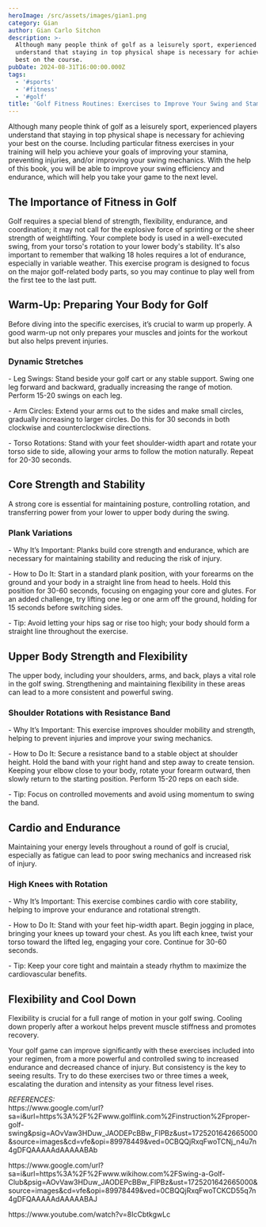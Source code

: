 ```yaml
---
heroImage: /src/assets/images/gian1.png
category: Gian
author: Gian Carlo Sitchon
description: >-
  Although many people think of golf as a leisurely sport, experienced players
  understand that staying in top physical shape is necessary for achieving your
  best on the course.
pubDate: 2024-08-31T16:00:00.000Z
tags:
  - '#sports'
  - '#fitness'
  - '#golf'
title: 'Golf Fitness Routines: Exercises to Improve Your Swing and Stamina'
---
```


Although many people think of golf as a leisurely sport, experienced players understand that staying in top physical shape is necessary for achieving your best on the course. Including particular fitness exercises in your training will help you achieve your goals of improving your stamina, preventing injuries, and/or improving your swing mechanics. With the help of this book, you will be able to improve your swing efficiency and endurance, which will help you take your game to the next level.

## The Importance of Fitness in Golf

Golf requires a special blend of strength, flexibility, endurance, and coordination; it may not call for the explosive force of sprinting or the sheer strength of weightlifting. Your complete body is used in a well-executed swing, from your torso's rotation to your lower body's stability. It's also important to remember that walking 18 holes requires a lot of endurance, especially in variable weather. This exercise program is designed to focus on the major golf-related body parts, so you may continue to play well from the first tee to the last putt.

##

## &#x20;Warm-Up: Preparing Your Body for Golf

Before diving into the specific exercises, it’s crucial to warm up properly. A good warm-up not only prepares your muscles and joints for the workout but also helps prevent injuries.

### Dynamic Stretches

\- Leg Swings: Stand beside your golf cart or any stable support. Swing one leg forward and backward, gradually increasing the range of motion. Perform 15-20 swings on each leg.

\- Arm Circles: Extend your arms out to the sides and make small circles, gradually increasing to larger circles. Do this for 30 seconds in both clockwise and counterclockwise directions.

\- Torso Rotations: Stand with your feet shoulder-width apart and rotate your torso side to side, allowing your arms to follow the motion naturally. Repeat for 20-30 seconds.

## Core Strength and Stability

A strong core is essential for maintaining posture, controlling rotation, and transferring power from your lower to upper body during the swing.

### Plank Variations

\- Why It’s Important: Planks build core strength and endurance, which are necessary for maintaining stability and reducing the risk of injury.

\- How to Do It: Start in a standard plank position, with your forearms on the ground and your body in a straight line from head to heels. Hold this position for 30-60 seconds, focusing on engaging your core and glutes. For an added challenge, try lifting one leg or one arm off the ground, holding for 15 seconds before switching sides.

\- Tip: Avoid letting your hips sag or rise too high; your body should form a straight line throughout the exercise.

## Upper Body Strength and Flexibility

The upper body, including your shoulders, arms, and back, plays a vital role in the golf swing. Strengthening and maintaining flexibility in these areas can lead to a more consistent and powerful swing.

### Shoulder Rotations with Resistance Band

\- Why It’s Important: This exercise improves shoulder mobility and strength, helping to prevent injuries and improve your swing mechanics.

\- How to Do It: Secure a resistance band to a stable object at shoulder height. Hold the band with your right hand and step away to create tension. Keeping your elbow close to your body, rotate your forearm outward, then slowly return to the starting position. Perform 15-20 reps on each side.

\- Tip: Focus on controlled movements and avoid using momentum to swing the band.

## Cardio and Endurance

Maintaining your energy levels throughout a round of golf is crucial, especially as fatigue can lead to poor swing mechanics and increased risk of injury.

### High Knees with Rotation

\- Why It’s Important: This exercise combines cardio with core stability, helping to improve your endurance and rotational strength.

\- How to Do It: Stand with your feet hip-width apart. Begin jogging in place, bringing your knees up toward your chest. As you lift each knee, twist your torso toward the lifted leg, engaging your core. Continue for 30-60 seconds.

\- Tip: Keep your core tight and maintain a steady rhythm to maximize the cardiovascular benefits.

## Flexibility and Cool Down

Flexibility is crucial for a full range of motion in your golf swing. Cooling down properly after a workout helps prevent muscle stiffness and promotes recovery.

Your golf game can improve significantly with these exercises included into your regimen, from a more powerful and controlled swing to increased endurance and decreased chance of injury. But consistency is the key to seeing results. Try to do these exercises two or three times a week, escalating the duration and intensity as your fitness level rises.

_REFERENCES:_\
https\://www\.google.com/url?sa=i\&url=https%3A%2F%2Fwww\.golflink.com%2Finstruction%2Fproper-golf-swing\&psig=AOvVaw3HDuw_JAODEPcBBw_FlPBz\&ust=1725201642665000\&source=images\&cd=vfe\&opi=89978449\&ved=0CBQQjRxqFwoTCNj_n4u7n4gDFQAAAAAdAAAAABAb

https\://www\.google.com/url?sa=i\&url=https%3A%2F%2Fwww\.wikihow\.com%2FSwing-a-Golf-Club\&psig=AOvVaw3HDuw_JAODEPcBBw_FlPBz\&ust=1725201642665000\&source=images\&cd=vfe\&opi=89978449\&ved=0CBQQjRxqFwoTCKCD55q7n4gDFQAAAAAdAAAAABAJ

https\://www\.youtube.com/watch?v=8IcCbtkgwLc
